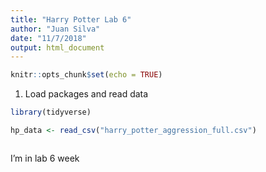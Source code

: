```yaml
---
title: "Harry Potter Lab 6"
author: "Juan Silva"
date: "11/7/2018"
output: html_document
---
```


```r
knitr::opts_chunk$set(echo = TRUE)
```

1. Load packages and read data

```r

library(tidyverse)

hp_data <- read_csv("harry_potter_aggression_full.csv")



```

I'm in lab 6 week
